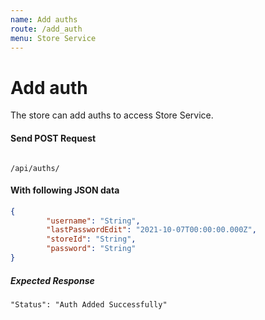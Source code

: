```yaml
---
name: Add auths
route: /add_auth
menu: Store Service
---
```

# Add auth
The store can add auths to access Store Service.

#### Send POST Request 
<Code>
/api/auths/
</Code>

#### With following JSON data
```json
{
        "username": "String",
        "lastPasswordEdit": "2021-10-07T00:00:00.000Z",
        "storeId": "String",
        "password": "String"
}
```

##### Expected Response

```
"Status": "Auth Added Successfully"
```
